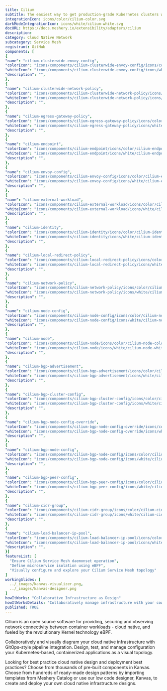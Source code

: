 ```yaml
---
title: Cilium
subtitle: The easiest way to get production-grade Kubernetes clusters with Cilium up and running
integrationIcon: icons/color/cilium-color.svg
darkModeIntegrationIcon: icons/white/cilium-white.svg
docURL: https://docs.meshery.io/extensibility/adapters/cilium
description: 
category: Cloud Native Network
subcategory: Service Mesh
registrant: GitHub
components: [
{
"name": "cilium-clusterwide-envoy-config",
"colorIcon": "icons/components/cilium-clusterwide-envoy-config/icons/color/cilium-clusterwide-envoy-config-color.svg",
"whiteIcon": "icons/components/cilium-clusterwide-envoy-config/icons/white/cilium-clusterwide-envoy-config-white.svg",
"description": "",
},
{
"name": "cilium-clusterwide-network-policy",
"colorIcon": "icons/components/cilium-clusterwide-network-policy/icons/color/cilium-clusterwide-network-policy-color.svg",
"whiteIcon": "icons/components/cilium-clusterwide-network-policy/icons/white/cilium-clusterwide-network-policy-white.svg",
"description": "",
},
{
"name": "cilium-egress-gateway-policy",
"colorIcon": "icons/components/cilium-egress-gateway-policy/icons/color/cilium-egress-gateway-policy-color.svg",
"whiteIcon": "icons/components/cilium-egress-gateway-policy/icons/white/cilium-egress-gateway-policy-white.svg",
"description": "",
},
{
"name": "cilium-endpoint",
"colorIcon": "icons/components/cilium-endpoint/icons/color/cilium-endpoint-color.svg",
"whiteIcon": "icons/components/cilium-endpoint/icons/white/cilium-endpoint-white.svg",
"description": "",
},
{
"name": "cilium-envoy-config",
"colorIcon": "icons/components/cilium-envoy-config/icons/color/cilium-envoy-config-color.svg",
"whiteIcon": "icons/components/cilium-envoy-config/icons/white/cilium-envoy-config-white.svg",
"description": "",
},
{
"name": "cilium-external-workload",
"colorIcon": "icons/components/cilium-external-workload/icons/color/cilium-external-workload-color.svg",
"whiteIcon": "icons/components/cilium-external-workload/icons/white/cilium-external-workload-white.svg",
"description": "",
},
{
"name": "cilium-identity",
"colorIcon": "icons/components/cilium-identity/icons/color/cilium-identity-color.svg",
"whiteIcon": "icons/components/cilium-identity/icons/white/cilium-identity-white.svg",
"description": "",
},
{
"name": "cilium-local-redirect-policy",
"colorIcon": "icons/components/cilium-local-redirect-policy/icons/color/cilium-local-redirect-policy-color.svg",
"whiteIcon": "icons/components/cilium-local-redirect-policy/icons/white/cilium-local-redirect-policy-white.svg",
"description": "",
},
{
"name": "cilium-network-policy",
"colorIcon": "icons/components/cilium-network-policy/icons/color/cilium-network-policy-color.svg",
"whiteIcon": "icons/components/cilium-network-policy/icons/white/cilium-network-policy-white.svg",
"description": "",
},
{
"name": "cilium-node-config",
"colorIcon": "icons/components/cilium-node-config/icons/color/cilium-node-config-color.svg",
"whiteIcon": "icons/components/cilium-node-config/icons/white/cilium-node-config-white.svg",
"description": "",
},
{
"name": "cilium-node",
"colorIcon": "icons/components/cilium-node/icons/color/cilium-node-color.svg",
"whiteIcon": "icons/components/cilium-node/icons/white/cilium-node-white.svg",
"description": "",
},
{
"name": "cilium-bgp-advertisement",
"colorIcon": "icons/components/cilium-bgp-advertisement/icons/color/cilium-bgp-advertisement-color.svg",
"whiteIcon": "icons/components/cilium-bgp-advertisement/icons/white/cilium-bgp-advertisement-white.svg",
"description": "",
},
{
"name": "cilium-bgp-cluster-config",
"colorIcon": "icons/components/cilium-bgp-cluster-config/icons/color/cilium-bgp-cluster-config-color.svg",
"whiteIcon": "icons/components/cilium-bgp-cluster-config/icons/white/cilium-bgp-cluster-config-white.svg",
"description": "",
},
{
"name": "cilium-bgp-node-config-override",
"colorIcon": "icons/components/cilium-bgp-node-config-override/icons/color/cilium-bgp-node-config-override-color.svg",
"whiteIcon": "icons/components/cilium-bgp-node-config-override/icons/white/cilium-bgp-node-config-override-white.svg",
"description": "",
},
{
"name": "cilium-bgp-node-config",
"colorIcon": "icons/components/cilium-bgp-node-config/icons/color/cilium-bgp-node-config-color.svg",
"whiteIcon": "icons/components/cilium-bgp-node-config/icons/white/cilium-bgp-node-config-white.svg",
"description": "",
},
{
"name": "cilium-bgp-peer-config",
"colorIcon": "icons/components/cilium-bgp-peer-config/icons/color/cilium-bgp-peer-config-color.svg",
"whiteIcon": "icons/components/cilium-bgp-peer-config/icons/white/cilium-bgp-peer-config-white.svg",
"description": "",
},
{
"name": "cilium-cidr-group",
"colorIcon": "icons/components/cilium-cidr-group/icons/color/cilium-cidr-group-color.svg",
"whiteIcon": "icons/components/cilium-cidr-group/icons/white/cilium-cidr-group-white.svg",
"description": "",
},
{
"name": "cilium-load-balancer-ip-pool",
"colorIcon": "icons/components/cilium-load-balancer-ip-pool/icons/color/cilium-load-balancer-ip-pool-color.svg",
"whiteIcon": "icons/components/cilium-load-balancer-ip-pool/icons/white/cilium-load-balancer-ip-pool-white.svg",
"description": "",
}]
featureList: [
  "Ensure Cilium Service Mesh daemonset operation",
  "Define microservice isolation using eBPF",
  "Visually configure and explore your Cilium Service Mesh topology"
]
workingSlides: [
  ../_images/kanvas-visualizer.png,
  ../_images/kanvas-designer.png
]
howItWorks: "Collaborative Infrastructure as Design"
howItWorksDetails: "Collaboratively manage infrastructure with your coworkers synchronously sharing the same designs."
published: TRUE
---
```

<p>
Cilium is an open source software for providing, securing and observing network connectivity between container workloads - cloud native, and fueled by the revolutionary Kernel technology eBPF.
</p>
<p>
    Collaboratively and visually diagram your cloud native infrastructure with GitOps-style pipeline integration. Design, test, and manage configuration your Kubernetes-based, containerized applications as a visual topology.
</p>
<p>
    Looking for best practice cloud native design and deployment best practices? Choose from thousands of pre-built components in Kanvas. Choose from hundreds of ready-made design patterns by importing templates from Meshery Catalog or use our low code designer, Kanvas, to create and deploy your own cloud native infrastructure designs.
</p>
